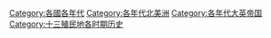 [[Category:各國各年代|Category:各國各年代]]
[[Category:各年代北美洲|Category:各年代北美洲]]
[[Category:各年代大英帝国|Category:各年代大英帝国]]
[[Category:十三殖民地各时期历史|Category:十三殖民地各时期历史]]